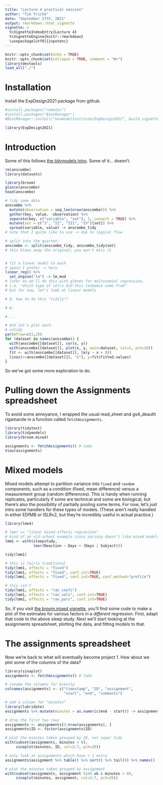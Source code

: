```yaml
---
title: "Lecture 4 practical session"
author: "Tim Triche"
date: "September 27th, 2021"
output: rmarkdown::html_vignette
vignette: >
  %\VignetteIndexEntry{Lecture 4}
  %\VignetteEngine{knitr::rmarkdown}
  \usepackage[utf8]{inputenc}
---
```


```r
knitr::opts_chunk$set(echo = TRUE)
knitr::opts_chunk$set(collapse = TRUE, comment = "#>")
library(devtools)
load_all("./")
```

# Installation
Install the ExpDesign2021 package from github.

```r
#install.packages("remotes")
#install.packages("BiocManager")
#BiocManager::install("VanAndelInstitute/ExpDesign2021", build_vignettes=TRUE)

library(ExpDesign2021)
```

# Introduction

Some of this follows [the tidymodels intro](https://www.tidymodels.org/start/models/).  Some of it... doesn't. 

```r

rm(anscombe) 
library(datasets)

library(broom) 
glance(anscombe) 
head(anscombe) 

# tidy some data
anscombe %>%
  mutate(observation = seq_len(nrow(anscombe))) %>% 
  gather(key, value, -observation) %>%
  separate(key, c("variable", "set"), 1, convert = TRUE) %>%
  mutate(set = c("I", "II", "III", "IV")[set]) %>%
  spread(variable, value) -> anscombe_tidy 
# note that I quite like to use -> due to logical flow

# split into the quartet: 
anscombe <- split(anscombe_tidy, anscombe_tidy$set)
# this blows away the original; you won't miss it 


# fit a linear model to each
# again I prefer -> here 
linear_reg() %>%
  set_engine("lm") -> lm_mod 
# later on we'll do this with glmnet for multinomial regression,
# i.e. "which type of cells did this leukemia come from"
# but for now, let's look at linear models 

# Q: how to do this "tidily"?

# A: 

# ... 

# And let's plot each. 
# untidy
par(mfrow=c(2,2)) 
for (dataset in names(anscombe)) { 
  with(anscombe[[dataset]], cor(x, y))
  with(anscombe[[dataset]], plot(x, y, main=dataset, col=2, pch=20))
  fit <- with(anscombe[[dataset]], lm(y ~ x + 0)) 
  lines(x=anscombe[[dataset]][, "x"], y=fit$fitted.values)
} 


```
So we've got some more exploration to do. 



# Pulling down the Assignments spreadsheet 

To avoid some annoyance, I wrapped the usual read_sheet and gs4_deauth 
rigamarole in a function called `fetchAssignments`. 

```r

library(tidytext)
library(tidymodels)
library(broom.mixed) 

assignments <- fetchAssignments() # tada 
View(assignments)

```


# Mixed models

Mixed models attempt to partition variance into `fixed` and `random` 
components, such as a condition (fixed, mean difference) versus a measurement
group (random differences).  This is handy when running replicates, 
particularly if some are technical and some are biological, but there's also 
the possibility of partially pooling some terms.  For now, let's just intro 
some handlers for these types of models.  (These aren't really handled in 
either EDfMB *or* ISLRv2, but they're incredibly useful in actual practice.) 

```r

library(lme4)

# lmer == "linear mixed effects regression"
# kind of an old-school example since parsnip doesn't like mixed models yet
lmm1 <- with(sleepstudy, 
             lmer(Reaction ~ Days + (Days | Subject)))

tidy(lmm1)

# this is fairly traditional 
tidy(lmm1, effects = "fixed")
tidy(lmm1, effects = "fixed", conf.int=TRUE)
tidy(lmm1, effects = "fixed", conf.int=TRUE, conf.method="profile")

# this isn't
tidy(lmm1, effects = "ran_coefs")
tidy(lmm1, effects = "ran_vals", conf.int=TRUE)
tidy(lmm1, effects = "ran_pars", conf.int=TRUE)

```

So, if you visit [the broom.mixed vignette](https://cran.r-project.org/web/packages/broom.mixed/vignettes/broom_mixed_intro.html), you'll find some code to make
a plot of the estimates for various factors in a *different* regression. First, 
adapt that code to the above sleep study. Next we'll start looking at the 
assignments spreadsheet, plotting the data, and fitting models to that. 


# The assignments spreadsheet

Now we're back to what will eventually become project 1.  How about we plot 
some of the columns of the data?

```r

library(sinaplot)
assignments <- fetchAssignments() # tada 

# rename the columns for brevity 
colnames(assignments) <- c("timestamp", "ID", "assignment", 
                           "start", "end", "comments") 

# add a column for "minutes" 
library(lubridate)
assignments %>% mutate(minutes = as.numeric(end - start)) -> assignments

# drop the first two rows
assignments <- assignments[3:nrow(assignments), ] 
assignments$ID <- factor(assignments$ID)

# plot the minutes taken grouped by ID, not super tidy 
with(subset(assignments, minutes > 0), 
     sinaplot(minutes, ID, col=2:7, pch=20))

# only look at assignments which have > 1 entry
assignments$assignment %>% table() %>% sort() %>% tail(9) %>% names() -> ok

# plot the minutes taken grouped by assignment
with(subset(assignments, assignment %in% ok & minutes > 0), 
     sinaplot(minutes, assignment, col=2:7, pch=20))


```

